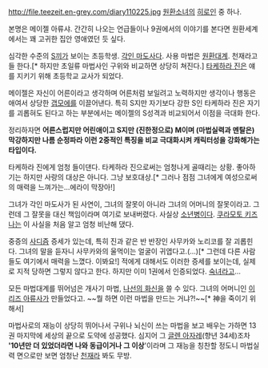 http://file.teezeit.en-grey.com/diary110225.jpg
[[원환소녀]]의 [[히로인]] 중 하나.

본명은 메이젤 아류샤. 간간히 나오는 언급들이나 9권에서의 이야기를 본다면 원환세계에서는 꽤 고귀한 집안 영애였던 듯 싶다.

심각한 수준의 [[S]]끼가 보이는 초등학생. [[각인 마도사]]다. 사용 마법은 [[원환대계]]. 천재라고들 한다.[* 하지만 초일류 마법사인 구위와 비교하면 상당히 쳐진다.] [[타케하라 진]]은 얘를 지키기 위해 초등학교 교사가 되었다.

메이젤은 자신이 어른이라고 생각하며 어른처럼 보일려고 노력하지만 생각이나 행동은 애여서 상당한 [[갭모에]]를 이끌어낸다. 특히 S지만 자기보다 강한 S인 타케하라 진은 자기를 괴롭혀도 된다고 하는 부분에서는 메이젤의 S성격과 비교되어서 이점을 극대화 한다.

정리하자면 '''어른스럽지만 어린애이고 S지만 (진한정으로) M이며 (마법실력과 멘탈은) 막강하지만 나름 순정파라 이런 2중적인 특징을 비교 극대화시켜 캐릭터성을 강화해가는 타입이다.'''

타케하라 진에게 엄청 들이댄다. 타케하라 진으로써는 엄청나게 골때리는 상황. 좋아하기는 하지만 사랑의 대상은 아니다. 그냥 보호대상.[* 그러나 점점 그녀에게 여성으로써의 매력을 느껴가는...에라이 막장아!]

그녀가 각인 마도사가 된 사연이, 그녀의 잘못이 아니라 그녀의 어머니의 잘못이라고. 그런데 그 잘못을 대신 책임이라며 여기로 보내버렸다. 사실상 [[소년병]]이다. [[쿠라모토 키즈나]]는 이 사실을 처음 알고 엄청 비난해 댔다.

중증의 [[사디즘]] 증세가 있는데, 특히 진과 같은 반 반장인 사무카와 노리코를 잘 괴롭힌다. 그녀의 말을 듣자니 사무카와의 울먹이는 얼굴이 귀엽다고.(...)[* 그런데 다른 사람들도 여기에서 매력을 느꼈다. 이봐요!] 적에게 대해서도 이러한 증세를 보이는데, 실제로 지적 당하면 그렇지 않다고 한다. 하지만 이미 1권에서 인증되었다. [[숙녀]]라고...

모든 마법대계를 뛰어넘은 개사기 마법, [[나선의 화신]]을 쓸 수 있다. 그녀의 어머니인 [[이리즈 아류사]]가 만들었다고. ~~뭘 하면 이런 마법을 만드는 거냐?!~~[* 神을 죽이기 위해서]

마법사로의 재능이 상당히 뛰어나서 구위나 뇌신이 쓰는 마법을 보고 배우는 가하면 13권 마지막에 세상의 끝으로 도약에 성공했다. 심지어 그 [[글렌 아자레]](향년 34세)조차 ''''10년만 더 있었더라면 나와 동급이거나 그 이상''''이라며 그 재능을 칭찬할 정도니 마법실력 면으로만 보면 엄청난 [[천재]]라 봐도 무방.
